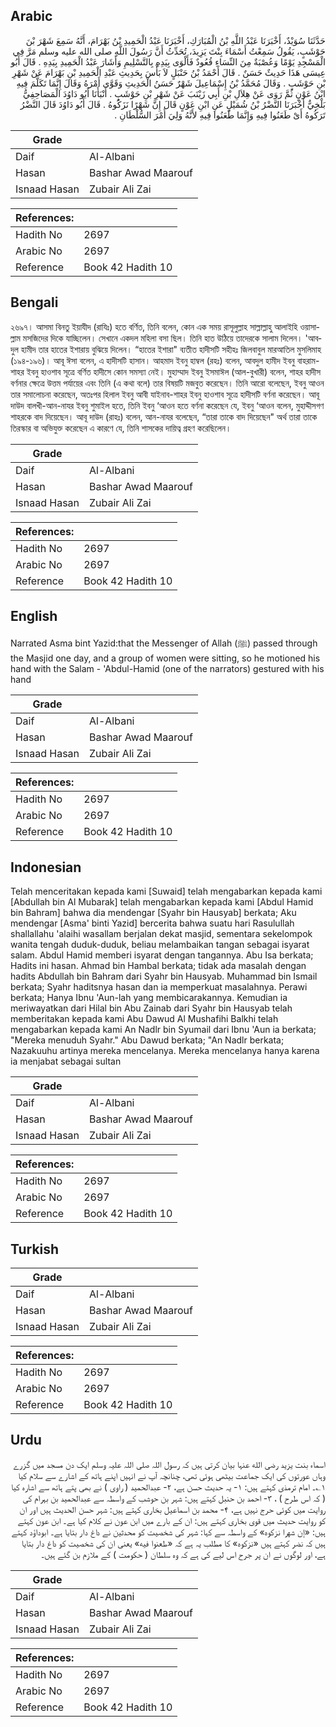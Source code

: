 ## Arabic

<div dir="rtl" lang="ar" style={{fontSize:'larger',backgroundColor:'#f8f9fa',padding:20}}>حَدَّثَنَا سُوَيْدٌ، أَخْبَرَنَا عَبْدُ اللَّهِ بْنُ الْمُبَارَكِ، أَخْبَرَنَا عَبْدُ الْحَمِيدِ بْنُ بَهْرَامَ، أَنَّهُ سَمِعَ شَهْرَ بْنَ حَوْشَبٍ، يَقُولُ سَمِعْتُ أَسْمَاءَ بِنْتَ يَزِيدَ، تُحَدِّثُ أَنَّ رَسُولَ اللَّهِ صلى الله عليه وسلم مَرَّ فِي الْمَسْجِدِ يَوْمًا وَعُصْبَةٌ مِنَ النِّسَاءِ قُعُودٌ فَأَلْوَى بِيَدِهِ بِالتَّسْلِيمِ وَأَشَارَ عَبْدُ الْحَمِيدِ بِيَدِهِ ‏.‏ قَالَ أَبُو عِيسَى هَذَا حَدِيثٌ حَسَنٌ ‏.‏ قَالَ أَحْمَدُ بْنُ حَنْبَلٍ لاَ بَأْسَ بِحَدِيثِ عَبْدِ الْحَمِيدِ بْنِ بَهْرَامَ عَنْ شَهْرِ بْنِ حَوْشَبٍ ‏.‏ وَقَالَ مُحَمَّدُ بْنُ إِسْمَاعِيلَ شَهْرٌ حَسَنُ الْحَدِيثِ وَقَوَّى أَمْرَهُ وَقَالَ إِنَّمَا تَكَلَّمَ فِيهِ ابْنُ عَوْنٍ ثُمَّ رَوَى عَنْ هِلاَلِ بْنِ أَبِي زَيْنَبَ عَنْ شَهْرِ بْنِ حَوْشَبٍ ‏.‏ أَنْبَأَنَا أَبُو دَاوُدَ الْمَصَاحِفِيُّ بَلْخِيٌّ أَخْبَرَنَا النَّضْرُ بْنُ شُمَيْلٍ عَنِ ابْنِ عَوْنٍ قَالَ إِنَّ شَهْرًا نَزَكُوهُ ‏.‏ قَالَ أَبُو دَاوُدَ قَالَ النَّضْرُ تَرَكُوهُ أَىْ طَعَنُوا فِيهِ وَإِنَّمَا طَعَنُوا فِيهِ لأَنَّهُ وَلِيَ أَمْرَ السُّلْطَانِ ‏.‏</div><div style={{backgroundColor:'#f8f9fa',padding:20, marginBottom: 10}}><table>
      <thead>
        <tr>
          <th>Grade</th>
          <th></th>
        </tr>
      </thead>
      <tbody>
<tr><td>Daif</td><td>Al-Albani</td></tr><tr><td>Hasan</td><td>Bashar Awad Maarouf</td></tr><tr><td>Isnaad Hasan</td><td>Zubair Ali Zai</td></tr></tbody></table><table>
        <thead>
          <tr>
            <th>References:</th>
            <th></th>
          </tr>
        </thead>
        <tbody><tr><td>Hadith No</td><td>2697</td></tr><tr><td>Arabic No</td><td>2697</td></tr><tr><td>Reference</td><td>Book 42 Hadith 10</td></tr></tbody></table></div>

## Bengali

<div dir="ltr" lang="bn" style={{fontSize:'larger',backgroundColor:'#f8f9fa',padding:20}}>২৬৯৭। আসমা বিনতু ইয়াযীদ (রাযিঃ) হতে বর্ণিত, তিনি বলেন, কোন এক সময় রাসূলুল্লাহ সাল্লাল্লাহু আলাইহি ওয়াসাল্লাম মসজিদের দিকে যাচ্ছিলেন। সেখানে একদল মহিলা বসা ছিল। তিনি হাত উঠিয়ে তাদেরকে সালাম দিলেন। 'আবদুল হামীদ তার হাতের ইশারায় বুঝিয়ে দিলেন। “হাতের ইশারা" ব্যতীত হাদীসটি সহীহঃ জিলবাবুল মারআতিল মুসলিমাহ (১৯৪-১৯৬)। আবূ ঈসা বলেন, এ হাদীসটি হাসান। আহমাদ ইবনু হাম্বল (রহঃ) বলেন, আবদুল হামীদ ইবনু বাহরাম-শাহর ইবনু হাওশাব সূত্রে বর্ণিত হাদীসে কোন সমস্যা নেই। মুহাম্মাদ ইবনু ইসমাঈল (আল-বুখারী) বলেন, শাহর হাদীস বর্ণনার ক্ষেত্রে উত্তম পর্যায়ের এবং তিনি (এ কথা বলে) তার বিষয়টি মজবুত করেছেন। তিনি আরো বলেছেন, ইবনু আওন তার সমালোচনা করেছেন, অতঃপর হিলাল ইবনু আবী যাইনাব-শাহর ইবনু হাওশাব সূত্রে হাদীসটি বর্ণনা করেছেন। আবূ দাউদ বালখী-আন-নাযর ইবনু শুমাইল হতে, তিনি ইবনু ‘আওন হতে বর্ণনা করেছেন যে, ইবনু ‘আওন বলেন, মুহাদ্দীসগণ শাহরকে বাদ দিয়েছেন। আবূ দাউদ (রাহঃ) বলেন, আন-নাযর বলেছেন, “তারা তাকে বাদ দিয়েছেন" অর্থ তারা তাকে তিরস্কার বা অভিযুক্ত করেছেন এ কারণে যে, তিনি শাসকের দায়িত্ব গ্রহণ করেছিলেন।</div><div style={{backgroundColor:'#f8f9fa',padding:20, marginBottom: 10}}><table>
      <thead>
        <tr>
          <th>Grade</th>
          <th></th>
        </tr>
      </thead>
      <tbody>
<tr><td>Daif</td><td>Al-Albani</td></tr><tr><td>Hasan</td><td>Bashar Awad Maarouf</td></tr><tr><td>Isnaad Hasan</td><td>Zubair Ali Zai</td></tr></tbody></table><table>
        <thead>
          <tr>
            <th>References:</th>
            <th></th>
          </tr>
        </thead>
        <tbody><tr><td>Hadith No</td><td>2697</td></tr><tr><td>Arabic No</td><td>2697</td></tr><tr><td>Reference</td><td>Book 42 Hadith 10</td></tr></tbody></table></div>

## English

<div dir="ltr" lang="en" style={{fontSize:'larger',backgroundColor:'#f8f9fa',padding:20}}>Narrated Asma bint Yazid:that the Messenger of Allah (ﷺ) passed through the Masjid one day, and a group of women were sitting, so he motioned his hand with the Salam - 'Abdul-Hamid (one of the narrators) gestured with his hand</div><div style={{backgroundColor:'#f8f9fa',padding:20, marginBottom: 10}}><table>
      <thead>
        <tr>
          <th>Grade</th>
          <th></th>
        </tr>
      </thead>
      <tbody>
<tr><td>Daif</td><td>Al-Albani</td></tr><tr><td>Hasan</td><td>Bashar Awad Maarouf</td></tr><tr><td>Isnaad Hasan</td><td>Zubair Ali Zai</td></tr></tbody></table><table>
        <thead>
          <tr>
            <th>References:</th>
            <th></th>
          </tr>
        </thead>
        <tbody><tr><td>Hadith No</td><td>2697</td></tr><tr><td>Arabic No</td><td>2697</td></tr><tr><td>Reference</td><td>Book 42 Hadith 10</td></tr></tbody></table></div>

## Indonesian

<div dir="ltr" lang="id" style={{fontSize:'larger',backgroundColor:'#f8f9fa',padding:20}}>Telah menceritakan kepada kami [Suwaid] telah mengabarkan kepada kami [Abdullah bin Al Mubarak] telah mengabarkan kepada kami [Abdul Hamid bin Bahram] bahwa dia mendengar [Syahr bin Hausyab] berkata; Aku mendengar [Asma' binti Yazid] bercerita bahwa suatu hari Rasulullah shallallahu 'alaihi wasallam berjalan dekat masjid, sementara sekelompok wanita tengah duduk-duduk, beliau melambaikan tangan sebagai isyarat salam. Abdul Hamid memberi isyarat dengan tangannya. Abu Isa berkata; Hadits ini hasan. Ahmad bin Hambal berkata; tidak ada masalah dengan hadits Abdullah bin Bahram dari Syahr bin Hausyab. Muhammad bin Ismail berkata; Syahr haditsnya hasan dan ia memperkuat masalahnya. Perawi berkata; Hanya Ibnu 'Aun-lah yang membicarakannya. Kemudian ia meriwayatkan dari Hilal bin Abu Zainab dari Syahr bin Hausyab telah memberitakan kepada kami Abu Dawud Al Mushafihi Balkhi telah mengabarkan kepada kami An Nadlr bin Syumail dari Ibnu 'Aun ia berkata; "Mereka menuduh Syahr." Abu Dawud berkata; "An Nadlr berkata; Nazakuuhu artinya mereka mencelanya. Mereka mencelanya hanya karena ia menjabat sebagai sultan</div><div style={{backgroundColor:'#f8f9fa',padding:20, marginBottom: 10}}><table>
      <thead>
        <tr>
          <th>Grade</th>
          <th></th>
        </tr>
      </thead>
      <tbody>
<tr><td>Daif</td><td>Al-Albani</td></tr><tr><td>Hasan</td><td>Bashar Awad Maarouf</td></tr><tr><td>Isnaad Hasan</td><td>Zubair Ali Zai</td></tr></tbody></table><table>
        <thead>
          <tr>
            <th>References:</th>
            <th></th>
          </tr>
        </thead>
        <tbody><tr><td>Hadith No</td><td>2697</td></tr><tr><td>Arabic No</td><td>2697</td></tr><tr><td>Reference</td><td>Book 42 Hadith 10</td></tr></tbody></table></div>

## Turkish

<div dir="ltr" lang="tr" style={{fontSize:'larger',backgroundColor:'#f8f9fa',padding:20}}></div><div style={{backgroundColor:'#f8f9fa',padding:20, marginBottom: 10}}><table>
      <thead>
        <tr>
          <th>Grade</th>
          <th></th>
        </tr>
      </thead>
      <tbody>
<tr><td>Daif</td><td>Al-Albani</td></tr><tr><td>Hasan</td><td>Bashar Awad Maarouf</td></tr><tr><td>Isnaad Hasan</td><td>Zubair Ali Zai</td></tr></tbody></table><table>
        <thead>
          <tr>
            <th>References:</th>
            <th></th>
          </tr>
        </thead>
        <tbody><tr><td>Hadith No</td><td>2697</td></tr><tr><td>Arabic No</td><td>2697</td></tr><tr><td>Reference</td><td>Book 42 Hadith 10</td></tr></tbody></table></div>

## Urdu

<div dir="rtl" lang="ur" style={{fontSize:'larger',backgroundColor:'#f8f9fa',padding:20}}>اسماء بنت یزید رضی الله عنہا بیان کرتی ہیں کہ رسول اللہ صلی اللہ علیہ وسلم ایک دن مسجد میں گزرے وہاں عورتوں کی ایک جماعت بیٹھی ہوئی تھی، چنانچہ آپ نے انہیں اپنے ہاتھ کے اشارے سے سلام کیا ۱؎۔ امام ترمذی کہتے ہیں: ۱- یہ حدیث حسن ہے، ۲- عبدالحمید ( راوی ) نے بھی پتے ہاتھ سے اشارہ کیا ( کہ اس طرح ) ، ۳- احمد بن حنبل کہتے ہیں: شہر بن حوشب کے واسطہ سے عبدالحمید بن بہرام کی روایت میں کوئی حرج نہیں ہے، ۴- محمد بن اسماعیل بخاری کہتے ہیں: شہر حسن الحدیث ہیں اور ان کو روایت حدیث میں قوی بخاری کہتے ہیں: ان کے بارے میں ابن عون نے کلام کیا ہے۔ ابن عون کہتے ہیں: «إن شهرا نزكوه» کے واسطہ سے کہا: شہر کی شخصیت کو محدثین نے داغ دار بتایا ہے۔ ابوداؤد کہتے ہیں کہ نضر کہتے ہیں «نزكوه» کا مطلب یہ ہے کہ «طعنوا فيه» یعنی ان کی شخصیت کو داغ دار بتایا ہے، اور لوگوں نے ان پر جرح اس لیے کی ہے کہ وہ سلطان ( حکومت ) کے ملازم بن گئے ہیں۔</div><div style={{backgroundColor:'#f8f9fa',padding:20, marginBottom: 10}}><table>
      <thead>
        <tr>
          <th>Grade</th>
          <th></th>
        </tr>
      </thead>
      <tbody>
<tr><td>Daif</td><td>Al-Albani</td></tr><tr><td>Hasan</td><td>Bashar Awad Maarouf</td></tr><tr><td>Isnaad Hasan</td><td>Zubair Ali Zai</td></tr></tbody></table><table>
        <thead>
          <tr>
            <th>References:</th>
            <th></th>
          </tr>
        </thead>
        <tbody><tr><td>Hadith No</td><td>2697</td></tr><tr><td>Arabic No</td><td>2697</td></tr><tr><td>Reference</td><td>Book 42 Hadith 10</td></tr></tbody></table></div>